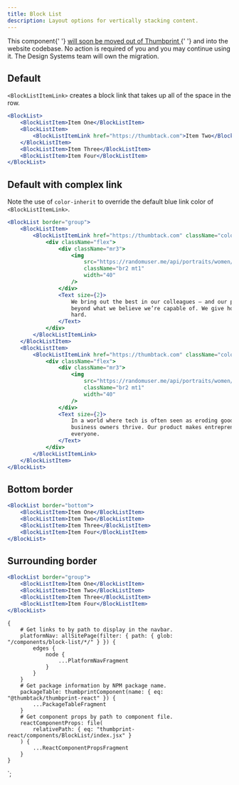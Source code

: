 ```yaml
---
title: Block List
description: Layout options for vertically stacking content.
---
```



<ComponentHeader data={props.data} />

<Alert title="This component is moving out of Thumbprint" type="warning">
    This component{' '}
    <a href="https://github.com/thumbtack/thumbprint/issues/544">
        will soon be moved out of Thumbprint
    </a>{' '}
    and into the website codebase. No action is required of you and you may continue using it. The
    Design Systems team will own the migration.
</Alert>

## Default

`<BlockListItemLink>` creates a block link that takes up all of the space in the row.

```jsx
<BlockList>
    <BlockListItem>Item One</BlockListItem>
    <BlockListItem>
        <BlockListItemLink href="https://thumbtack.com">Item Two</BlockListItemLink>
    </BlockListItem>
    <BlockListItem>Item Three</BlockListItem>
    <BlockListItem>Item Four</BlockListItem>
</BlockList>
```

## Default with complex link

Note the use of `color-inherit` to override the default blue link color of `<BlockListItemLink>`.

```jsx
<BlockList border="group">
    <BlockListItem>
        <BlockListItemLink href="https://thumbtack.com" className="color-inherit hover-bg-gray-200">
            <div className="flex">
                <div className="mr3">
                    <img
                        src="https://randomuser.me/api/portraits/women/80.jpg"
                        className="br2 mt1"
                        width="40"
                    />
                </div>
                <Text size={2}>
                    We bring out the best in our colleagues — and our product — by pushing each
                    beyond what we believe we’re capable of. We give honest feedback, even when it’s
                    hard.
                </Text>
            </div>
        </BlockListItemLink>
    </BlockListItem>
    <BlockListItem>
        <BlockListItemLink href="https://thumbtack.com" className="color-inherit hover-bg-gray-200">
            <div className="flex">
                <div className="mr3">
                    <img
                        src="https://randomuser.me/api/portraits/women/85.jpg"
                        className="br2 mt1"
                        width="40"
                    />
                </div>
                <Text size={2}>
                    In a world where tech is often seen as eroding good jobs, we’re helping small
                    business owners thrive. Our product makes entrepreneurship accessible to
                    everyone.
                </Text>
            </div>
        </BlockListItemLink>
    </BlockListItem>
</BlockList>
```

## Bottom border

```jsx
<BlockList border="bottom">
    <BlockListItem>Item One</BlockListItem>
    <BlockListItem>Item Two</BlockListItem>
    <BlockListItem>Item Three</BlockListItem>
    <BlockListItem>Item Four</BlockListItem>
</BlockList>
```

## Surrounding border

```jsx
<BlockList border="group">
    <BlockListItem>Item One</BlockListItem>
    <BlockListItem>Item Two</BlockListItem>
    <BlockListItem>Item Three</BlockListItem>
    <BlockListItem>Item Four</BlockListItem>
</BlockList>
```

<ComponentFooter data={props.data} />

    {
        # Get links to by path to display in the navbar.
        platformNav: allSitePage(filter: { path: { glob: "/components/block-list/*/" } }) {
            edges {
                node {
                    ...PlatformNavFragment
                }
            }
        }
        # Get package information by NPM package name.
        packageTable: thumbprintComponent(name: { eq: "@thumbtack/thumbprint-react" }) {
            ...PackageTableFragment
        }
        # Get component props by path to component file.
        reactComponentProps: file(
            relativePath: { eq: "thumbprint-react/components/BlockList/index.jsx" }
        ) {
            ...ReactComponentPropsFragment
        }
    }
`;
